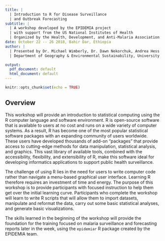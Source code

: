 ```yaml
---
title: |
  | Introduction to R for Disease Surveillance 
  | and Outbreak Forecasting
subtitle: |
  | A workshop developed by the EPIDEMIA project 
  | with support from the US National Institutes of Health
  | Organized by the Health, Development, and Anti-Malaria Association in collaboration with the University of Oklahoma and the Amhara National State Regional Health Bureau
date: October 22 -- 26 2018, Bahir Dar, Ethiopia
author: |
  | Presented by Dr. Michael Wimberly, Dr. Dawn Nekorchuk, Andrea Hess
  | Department of Geography & Environmental Sustainability, University of Oklahoma

output:
  pdf_document: default
  html_document: default
---
```


\pagenumbering{gobble}

```r
knitr::opts_chunk$set(echo = TRUE)
```

## Overview

This workshop will provide an introduction to statistical computing using the R computer language and software environment. R is open-source software that is available to users at no cost and runs on a wide variety of computer systems. As a result, R has become one of the most popular statistical software packages with an expanding community of users worldwide. These users have developed thousands of add-on “packages” that provide access to cutting-edge methods for data manipulation, statistical analysis, and graphics. This vast library of available tools, combined with the accessibility, flexibility, and extensibility of R, make this software ideal for developing informatics applications to support public health surveillance.

The challenge of using R lies in the need for users to write computer code rather than navigate a menu-based graphical user interface. Learning R therefore requires an investment of time and energy. The purpose of this workshop is to provide participants with focused instruction to help them get over the initial learning curve. Participants who complete the workshop will learn to write R scripts that will allow them to import datasets, manipulate and reformat the data, carry out some basic statistical analyses, and generate basic visualizations. 

The skills learned in the beginning of the workshop will provide the foundation for the training focused on malaria surveillance and forecasting reports later in the week, using the `epidemiar` R package created by the EPIDEMIA team.



